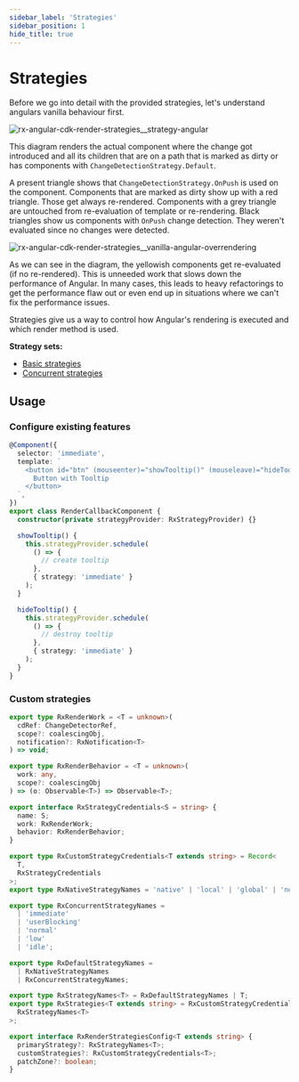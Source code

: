 ```yaml
---
sidebar_label: 'Strategies'
sidebar_position: 1
hide_title: true
---
```


# Strategies

Before we go into detail with the provided strategies, let's understand angulars vanilla behaviour first.

![rx-angular-cdk-render-strategies__strategy-angular](https://user-images.githubusercontent.com/4904455/116009556-ac98fd00-a61a-11eb-9fce-866995582943.gif)

This diagram renders the actual component where the change got introduced and all its children that are on a path
that is marked as dirty or has components with `ChangeDetectionStrategy.Default`.

A present triangle shows that `ChangeDetectionStrategy.OnPush` is used on the component.
Components that are marked as dirty show up with a red triangle. Those get always re-rendered.
Components with a grey triangle are untouched from re-evaluation of template or re-rendering.
Black triangles show us components with `OnPush` change detection. They weren't evaluated since no changes were detected.

![rx-angular-cdk-render-strategies__vanilla-angular-overrendering](https://user-images.githubusercontent.com/10064416/116155426-5bf0d500-a6ea-11eb-9cbc-5274a3bd0578.png)

As we can see in the diagram, the yellowish components get re-evaluated (if no re-rendered). This is unneeded work that slows down the performance of Angular.
In many cases, this leads to heavy refactorings to get the performance flaw out or even end up in situations where we can't fix the performance issues.

Strategies give us a way to control how Angular's rendering is executed and which render method is used.

**Strategy sets:**

- [Basic strategies](basic-strategies.md)
- [Concurrent strategies](concurrent-strategies.md)

## Usage

### Configure existing features

```typescript
@Component({
  selector: 'immediate',
  template: `
    <button id="btn" (mouseenter)="showTooltip()" (mouseleave)="hideTooltip()">
      Button with Tooltip
    </button>
  `,
})
export class RenderCallbackComponent {
  constructor(private strategyProvider: RxStrategyProvider) {}

  showTooltip() {
    this.strategyProvider.schedule(
      () => {
        // create tooltip
      },
      { strategy: 'immediate' }
    );
  }

  hideTooltip() {
    this.strategyProvider.schedule(
      () => {
        // destroy tooltip
      },
      { strategy: 'immediate' }
    );
  }
}
```

### Custom strategies

```typescript
export type RxRenderWork = <T = unknown>(
  cdRef: ChangeDetectorRef,
  scope?: coalescingObj,
  notification?: RxNotification<T>
) => void;

export type RxRenderBehavior = <T = unknown>(
  work: any,
  scope?: coalescingObj
) => (o: Observable<T>) => Observable<T>;

export interface RxStrategyCredentials<S = string> {
  name: S;
  work: RxRenderWork;
  behavior: RxRenderBehavior;
}

export type RxCustomStrategyCredentials<T extends string> = Record<
  T,
  RxStrategyCredentials
>;
export type RxNativeStrategyNames = 'native' | 'local' | 'global' | 'noop';

export type RxConcurrentStrategyNames =
  | 'immediate'
  | 'userBlocking'
  | 'normal'
  | 'low'
  | 'idle';

export type RxDefaultStrategyNames =
  | RxNativeStrategyNames
  | RxConcurrentStrategyNames;

export type RxStrategyNames<T> = RxDefaultStrategyNames | T;
export type RxStrategies<T extends string> = RxCustomStrategyCredentials<
  RxStrategyNames<T>
>;

export interface RxRenderStrategiesConfig<T extends string> {
  primaryStrategy?: RxStrategyNames<T>;
  customStrategies?: RxCustomStrategyCredentials<T>;
  patchZone?: boolean;
}
```
